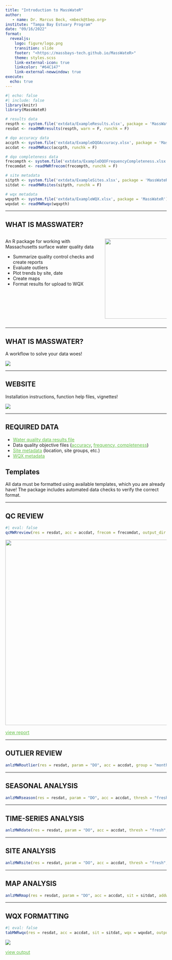 ```yaml
---
title: "Introduction to MassWateR"
author: 
   - name: Dr. Marcus Beck, <mbeck@tbep.org>
institute: "Tampa Bay Estuary Program"
date: "09/16/2022"
format:
  revealjs:
    logo: figure/logo.png
    transition: slide
    footer: "<https://massbays-tech.github.io/MassWateR>"
    theme: styles.scss
    link-external-icon: true
    linkcolor: "#64C147"
    link-external-newwindow: true
execute: 
  echo: true
---
```


```r
#| echo: false
#| include: false
library(knitr)
library(MassWateR)

# results data
respth <- system.file('extdata/ExampleResults.xlsx', package = 'MassWateR')
resdat <- readMWRresults(respth, warn = F, runchk = F)

# dqo accuracy data
accpth <- system.file('extdata/ExampleDQOAccuracy.xlsx', package = 'MassWateR')
accdat <- readMWRacc(accpth, runchk = F)

# dqo completeness data
frecompth <- system.file('extdata/ExampleDQOFrequencyCompleteness.xlsx', package = 'MassWateR')
frecomdat <- readMWRfrecom(frecompth, runchk = F)

# site metadata
sitpth <- system.file('extdata/ExampleSites.xlsx', package = 'MassWateR')
sitdat <- readMWRsites(sitpth, runchk = F)

# wqx metadata
wqxpth <- system.file('extdata/ExampleWQX.xlsx', package = 'MassWateR')
wqxdat <- readMWRwqx(wqxpth)
```

------------------------------------------------------------------------

## WHAT IS MASSWATER?

::: columns
::: {.column width="60%"}
An R package for working with Massachusetts surface water quality data

-   Summarize quality control checks and create reports
-   Evaluate outliers
-   Plot trends by site, date
-   Create maps
-   Format results for upload to WQX
:::

::: {.column width="40%"}
![](figure/logo.png){fig-align="center" width="250px"}
:::
:::

------------------------------------------------------------------------

## WHAT IS MASSWATER?

A workflow to solve your data woes!

![](figure/workflow.PNG){fig-align="center"}

------------------------------------------------------------------------

## WEBSITE

Installation instructions, function help files, vignettes!

![](figure/website.png){fig-align="center"}

------------------------------------------------------------------------

## REQUIRED DATA

-   [Water quality data results file](https://massbays-tech.github.io/MassWateR/MassWateR_Results_Template.xlsx){style="color: #64C147"}
-   Data quality objective files ([accuracy](https://massbays-tech.github.io/MassWateR/MassWateR_DQOAccuracy_Template.xlsx){style="color: #64C147"}, [frequency, completeness](https://massbays-tech.github.io/MassWateR/MassWateR_DQOFreqComp_Template.xlsx){style="color: #64C147"})
-   [Site metadata](https://massbays-tech.github.io/MassWateR/MassWateR_Sites_Template.xlsx){style="color: #64C147"} (location, site groups, etc.)
-   [WQX metadata](https://massbays-tech.github.io/MassWateR/MassWateR_WQXMeta_Template.xlsx){style="color: #64C147"}

::: callout-note
## Templates

All data must be formatted using available templates, which you are already have! The package includes automated data checks to verify the correct format.
:::

------------------------------------------------------------------------

## QC REVIEW

```r
#| eval: false
qcMWRreview(res = resdat, acc = accdat, frecom = frecomdat, output_dir = getwd())
```

![](figure/qcreport.png){fig-align="center" fig-height="80%" width="579"}

[view report](supp/qcreview.pdf){style="color: #64C147"}

------------------------------------------------------------------------

## OUTLIER REVIEW

```r
anlzMWRoutlier(res = resdat, param = "DO", acc = accdat, group = "month")
```

------------------------------------------------------------------------

## SEASONAL ANALYSIS

```r
anlzMWRseason(res = resdat, param = "DO", acc = accdat, thresh = "fresh", group = "month", type = "jitterbar")
```

------------------------------------------------------------------------

## TIME-SERIES ANALYSIS

```r
anlzMWRdate(res = resdat, param = "DO", acc = accdat, thresh = "fresh", group = "site", site = c("ABT-026", "ABT-077"))
```

------------------------------------------------------------------------

## SITE ANALYSIS

```r
anlzMWRsite(res = resdat, param = "DO", acc = accdat, thresh = "fresh", type = "bar", confint = T)
```

------------------------------------------------------------------------

## MAP ANALYSIS

```r
anlzMWRmap(res = resdat, param = "DO", acc = accdat, sit = sitdat, addwater = "medium", warn = F)
```

------------------------------------------------------------------------

## WQX FORMATTING

```r
#| eval: false
tabMWRwqx(res = resdat, acc = accdat, sit = sitdat, wqx = wqxdat, output_dir = getwd())
```

![](figure/wqxtab.PNG){fig-align="center" fig-height="80%"}

[view output](supp/wqxtab.xlsx){style="color: #64C147"}